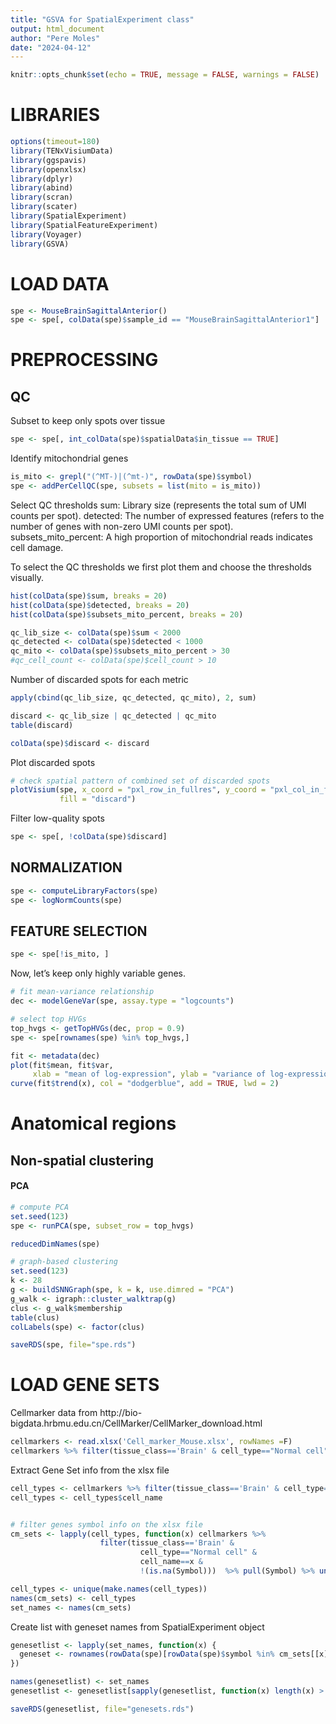 ```yaml
---
title: "GSVA for SpatialExperiment class"
output: html_document
author: "Pere Moles"
date: "2024-04-12"
---
```


```r
knitr::opts_chunk$set(echo = TRUE, message = FALSE, warnings = FALSE)
```

# LIBRARIES

```r
options(timeout=180)
library(TENxVisiumData)
library(ggspavis)
library(openxlsx)
library(dplyr)
library(abind)
library(scran)
library(scater)
library(SpatialExperiment)
library(SpatialFeatureExperiment)
library(Voyager)
library(GSVA)
```

# LOAD DATA
```r
spe <- MouseBrainSagittalAnterior()
spe <- spe[, colData(spe)$sample_id == "MouseBrainSagittalAnterior1"]
```

# PREPROCESSING
## QC

Subset to keep only spots over tissue
```r
spe <- spe[, int_colData(spe)$spatialData$in_tissue == TRUE]
```

Identify mitochondrial genes
```r
is_mito <- grepl("(^MT-)|(^mt-)", rowData(spe)$symbol)
spe <- addPerCellQC(spe, subsets = list(mito = is_mito))
```

Select QC thresholds
sum: Library size (represents the total sum of UMI counts per spot).
detected: The number of expressed features (refers to the number of genes with non-zero UMI counts per spot).
subsets_mito_percent: A high proportion of mitochondrial reads indicates cell damage.

To select the QC thresholds we first plot them and choose the thresholds visually.

```r
hist(colData(spe)$sum, breaks = 20)
hist(colData(spe)$detected, breaks = 20)
hist(colData(spe)$subsets_mito_percent, breaks = 20)

```


```r
qc_lib_size <- colData(spe)$sum < 2000
qc_detected <- colData(spe)$detected < 1000
qc_mito <- colData(spe)$subsets_mito_percent > 30
#qc_cell_count <- colData(spe)$cell_count > 10
```

Number of discarded spots for each metric
```r
apply(cbind(qc_lib_size, qc_detected, qc_mito), 2, sum)

discard <- qc_lib_size | qc_detected | qc_mito
table(discard)

colData(spe)$discard <- discard
```

Plot discarded spots

```r
# check spatial pattern of combined set of discarded spots
plotVisium(spe, x_coord = "pxl_row_in_fullres", y_coord = "pxl_col_in_fullres",
           fill = "discard")
```

Filter low-quality spots
```r
spe <- spe[, !colData(spe)$discard]
```




## NORMALIZATION

```r
spe <- computeLibraryFactors(spe)
spe <- logNormCounts(spe)
```

## FEATURE SELECTION

```r
spe <- spe[!is_mito, ]
```

Now, let's keep only highly variable genes.

```r
# fit mean-variance relationship
dec <- modelGeneVar(spe, assay.type = "logcounts")
```

```r
# select top HVGs
top_hvgs <- getTopHVGs(dec, prop = 0.9)
spe <- spe[rownames(spe) %in% top_hvgs,]
```

```r
fit <- metadata(dec)
plot(fit$mean, fit$var, 
     xlab = "mean of log-expression", ylab = "variance of log-expression")
curve(fit$trend(x), col = "dodgerblue", add = TRUE, lwd = 2)
```
# Anatomical regions

## Non-spatial clustering

#### PCA

```r
# compute PCA
set.seed(123)
spe <- runPCA(spe, subset_row = top_hvgs)

reducedDimNames(spe)
```


```r
# graph-based clustering
set.seed(123)
k <- 28
g <- buildSNNGraph(spe, k = k, use.dimred = "PCA")
g_walk <- igraph::cluster_walktrap(g)
clus <- g_walk$membership
table(clus)
colLabels(spe) <- factor(clus)

```





```r
saveRDS(spe, file="spe.rds")
```


# LOAD GENE SETS

Cellmarker data from http://bio-bigdata.hrbmu.edu.cn/CellMarker/CellMarker_download.html
```r
cellmarkers <- read.xlsx('Cell_marker_Mouse.xlsx', rowNames =F)
cellmarkers %>% filter(tissue_class=='Brain' & cell_type=="Normal cell") %>% count(cell_name) %>% arrange(desc(n)) %>% head()
```
Extract Gene Set info from the xlsx file
```r
cell_types <- cellmarkers %>% filter(tissue_class=='Brain' & cell_type=="Normal cell") %>% count(cell_name) %>% arrange(desc(n)) %>% filter(n>1) %>% select(cell_name)
cell_types <- cell_types$cell_name


# filter genes symbol info on the xlsx file
cm_sets <- lapply(cell_types, function(x) cellmarkers %>% 
                    filter(tissue_class=='Brain' & 
                             cell_type=="Normal cell" &
                             cell_name==x &
                             !(is.na(Symbol)))  %>% pull(Symbol) %>% unique())

cell_types <- unique(make.names(cell_types))
names(cm_sets) <- cell_types
set_names <- names(cm_sets)
```
Create list with geneset names from SpatialExperiment object
```r
genesetlist <- lapply(set_names, function(x) {
  geneset <- rownames(rowData(spe)[rowData(spe)$symbol %in% cm_sets[[x]], ,drop=FALSE])
})

names(genesetlist) <- set_names
genesetlist <- genesetlist[sapply(genesetlist, function(x) length(x) > 1)]
```

```r
saveRDS(genesetlist, file="genesets.rds")
```















